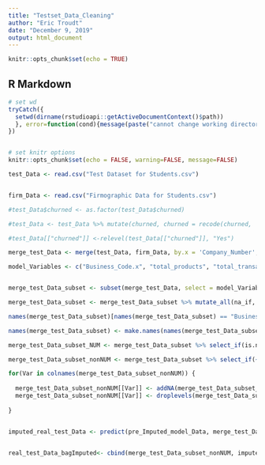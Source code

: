 ```yaml
---
title: "Testset_Data_Cleaning"
author: "Eric Troudt"
date: "December 9, 2019"
output: html_document
---
```


```r
knitr::opts_chunk$set(echo = TRUE)
```

## R Markdown

```r

# set wd
tryCatch({
  setwd(dirname(rstudioapi::getActiveDocumentContext()$path))
  }, error=function(cond){message(paste("cannot change working directory"))
})


# set knitr options
knitr::opts_chunk$set(echo = FALSE, warning=FALSE, message=FALSE)


```



```r

test_Data <- read.csv("Test Dataset for Students.csv")


firm_Data <- read.csv("Firmographic Data for Students.csv")

#test_Data$churned <- as.factor(test_Data$churned)

#test_Data <- test_Data %>% mutate(churned, churned = recode(churned, '0' = 'No', '1' = 'Yes'))

#test_Data[["churned"]] <-relevel(test_Data[["churned"]], "Yes")

merge_test_Data <- merge(test_Data, firm_Data, by.x = 'Company_Number', by.y = 'Company_Number')

model_Variables <- c("Business_Code.x", "total_products", "total_transactions", "total_accounts", "total_revenue", "total_usage", "Employee_Count_Total", "Company_Number", "Number_of_Family_Members")


merge_test_Data_subset <- subset(merge_test_Data, select = model_Variables)

merge_test_Data_subset <- merge_test_Data_subset %>% mutate_all(na_if, "")

names(merge_test_Data_subset)[names(merge_test_Data_subset) == "Business_Code.x"] <- "Business_Code"

names(merge_test_Data_subset) <- make.names(names(merge_test_Data_subset))

```

```r


merge_test_Data_subset_NUM <- merge_test_Data_subset %>% select_if(is.numeric)

merge_test_Data_subset_nonNUM <- merge_test_Data_subset %>% select_if(~!is.numeric(.x))

for(Var in colnames(merge_test_Data_subset_nonNUM)) {
  
  merge_test_Data_subset_nonNUM[[Var]] <- addNA(merge_test_Data_subset_nonNUM[[Var]], ifany = TRUE)
  merge_test_Data_subset_nonNUM[[Var]] <- droplevels(merge_test_Data_subset_nonNUM[[Var]])
  
}


imputed_real_test_Data <- predict(pre_Imputed_model_Data, merge_test_Data_subset_NUM)


real_test_Data_bagImputed<- cbind(merge_test_Data_subset_nonNUM, imputed_real_test_Data)

```